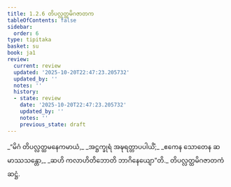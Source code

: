 ```yaml
---
title: 1.2.6 တိပလ္လတ္ထမိဂဇာတက
tableOfContents: false
sidebar:
  order: 6
type: tipitaka
basket: su
book: ja1
review:
  current: review
  updated: '2025-10-20T22:47:23.205732'
  updated_by: ''
  notes: ''
  history:
  - state: review
    date: '2025-10-20T22:47:23.205732'
    updated_by: ''
    notes: ''
    previous_state: draft
---
```



<DynamicBreadcrumb />


<ReviewStatus review={frontmatter.review} showDetails={true} />

<HypothesisAnnotation frontmatter={frontmatter} />

<Division number="16" book="ja1" e="ch" v="22" p="5">

<Paragraph number="34" type="verses" book="ja1">
_“မိဂံ တိပလ္လတ္ထမနေကမာယံ,_  
_အဋ္ဌက္ခုရံ အဍ္ဎရတ္တာပပါယိံ;_  
_ဧကေန သောတေန ဆမာဿသန္တော,_  
_ဆဟိ ကလာဟိတိဘောတိ ဘာဂိနေယျော”တိ._  


</Paragraph>
</Division>

<Paragraph number="35" type="center" book="ja1">
တိပလ္လတ္ထမိဂဇာတကံ ဆဋ္ဌံ.
</Paragraph>
